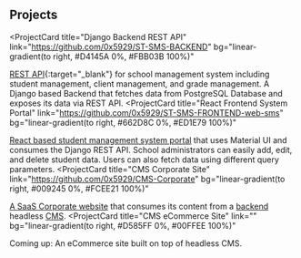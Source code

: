 ## Projects

<ProjectCard
  title="Django Backend REST API"
  link="https://github.com/0x5929/ST-SMS-BACKEND"
  bg="linear-gradient(to right, #D4145A 0%, #FBB03B 100%)"
>
  [REST API](https://0x5929.pythonanywhere.com/auth/login/){:target="_blank"} for school management system including student management, client management, and grade management. 
  A Django based Backend that fetches data from PostgreSQL Database and exposes its data via REST API. 
</ProjectCard>
<ProjectCard
  title="React Frontend System Portal"
  link="https://github.com/0x5929/ST-SMS-FRONTEND-web-sms"
  bg="linear-gradient(to right, #662D8C 0%, #ED1E79 100%)"
>
  [React based student management system portal](https://meek-cocada-f15c70.netlify.app) that uses Material UI and consumes the Django REST API. 
  School administrators can easily add, edit, and delete student data. Users can also fetch data using different query parameters.
</ProjectCard>
<ProjectCard
  title="CMS Corporate Site"
  link="https://github.com/0x5929/CMS-Corporate"
  bg="linear-gradient(to right, #009245 0%, #FCEE21 100%)"
>
  [A SaaS Corporate website](https://corporate.kevinlovestocode.dev/) that consumes its content from a [backend](https://github.com/0x5929/CMS-Corporate-Sanity) headless [CMS](https://cms-corporate.sanity.studio/). 
</ProjectCard>
<ProjectCard
  title="CMS eCommerce Site"
  link=""
  bg="linear-gradient(to right, #D585FF 0%, #00FFEE 100%)"
>
  Coming up: An eCommerce site built on top of headless CMS.
</ProjectCard>
